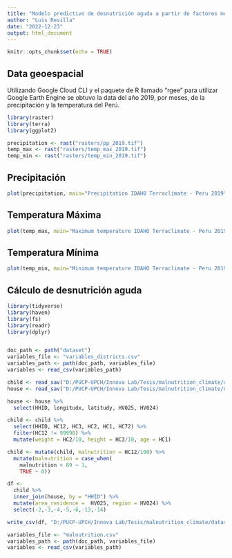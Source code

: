 ```yaml
---
title: "Modelo predictivo de desnutrición aguda a partir de factores medioambientales"
author: "Luis Revilla"
date: "2022-12-23"
output: html_document
---
```


```r
knitr::opts_chunk$set(echo = TRUE)
```

## Data geoespacial

Utilizando Google Cloud CLI y el paquete de R llamado "rgee" para utilizar Google Earth Engine se obtuvo la data del año 2019, por meses, de la precipitación y la temperatura del Perú.

```r
library(raster)
library(terra)
library(ggplot2)

precipitation <- rast("rasters/pp_2019.tif")
temp_max <- rast("rasters/temp_max_2019.tif")
temp_min <- rast("rasters/temp_min_2019.tif")
```

## Precipitación


```r

plot(precipitation, main="Precipitation IDAHO Terraclimate - Peru 2019", xlab="Longitude", ylab="Latitude")


```

## Temperatura Máxima

```r
plot(temp_max, main="Maximum temperature IDAHO Terraclimate - Peru 2019", xlab="Longitude", ylab="Latitude", )
```

## Temperatura Mínima

```r
plot(temp_min, main="Minimum temperature IDAHO Terraclimate - Peru 2019", xlab="Longitude", ylab="Latitude", )
```


## Cálculo de desnutrición aguda
```r
library(tidyverse)
library(haven)
library(fs)
library(readr)
library(dplyr)


doc_path <- path("dataset")
variables_file <- "variables_districts.csv"
variables_path <- path(doc_path, variables_file)
variables <- read_csv(variables_path)

child <- read_sav("D:/PUCP-UPCH/Innova Lab/Tesis/malnutrition_climate/dataset/2018/RECH6.SAV")
house <- read_sav("D:/PUCP-UPCH/Innova Lab/Tesis/malnutrition_climate/dataset/2018/RECH0.SAV")

house <- house %>%
  select(HHID, longitudx, latitudy, HV025, HV024)

child <- child %>%
  select(HHID, HC12, HC3, HC2, HC1, HC72) %>%
  filter(HC12 != 99998) %>%
  mutate(weight = HC2/10, height = HC3/10, age = HC1)

child <- mutate(child, malnutrition = HC12/100) %>%
  mutate(malnutrition = case_when(
    malnutrition < 89 ~ 1,
    TRUE ~ 0)) 

df <- 
  child %>% 
  inner_join(house, by = "HHID") %>%
  mutate(area_residence =  HV025, region = HV024) %>%
  select(-2,-3,-4,-5,-6,-13,-14)

write_csv(df, "D:/PUCP-UPCH/Innova Lab/Tesis/malnutrition_climate/dataset/malnutrition.csv")

```

```r
variables_file <- "malnutrition.csv"
variables_path <- path(doc_path, variables_file)
variables <- read_csv(variables_path)
```

